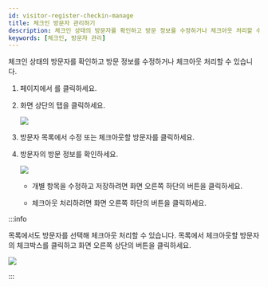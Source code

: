 ```yaml
---
id: visitor-register-checkin-manage
title: 체크인 방문자 관리하기
description: 체크인 상태의 방문자를 확인하고 방문 정보를 수정하거나 체크아웃 처리할 수 있습니다.
keywords: [체크인, 방문자 관리]
---
```


체크인 상태의 방문자를 확인하고 방문 정보를 수정하거나 체크아웃 처리할 수 있습니다.

1. <Cmd sid='shell.header.launcher' /> 페이지에서 <Cmd sid='shell.header.visitor' />를 클릭하세요.

1. 화면 상단의 <Cmd sid='visitor.status.checkIn' product='2' /> 탭을 클릭하세요.

    <Image src='/img/biostarx-visitor-register-checkin-list.png' />

1. 방문자 목록에서 수정 또는 체크아웃할 방문자를 클릭하세요.

1. 방문자의 방문 정보를 확인하세요.

    <Image src='/img/biostarx-visitor-register-checkin-edit.png' />

    * 개별 항목을 수정하고 저장하려면 화면 오른쪽 하단의 <Cmd sid='common.edit' product='2' /> 버튼을 클릭하세요.

    * 체크아웃 처리하려면 화면 오른쪽 하단의 <Cmd sid='button.checkout' product='2' /> 버튼을 클릭하세요.

:::info

<Cmd sid='visitor.status.checkIn' product='2' /> 목록에서도 방문자를 선택해 체크아웃 처리할 수 있습니다. 목록에서 체크아웃할 방문자의 체크박스를 클릭하고 화면 오른쪽 상단의 <Cmd sid='button.checkout' product='2' /> 버튼을 클릭하세요.

<Image src='/img/biostarx-visitor-register-checkin-list-checkout.png' />

:::